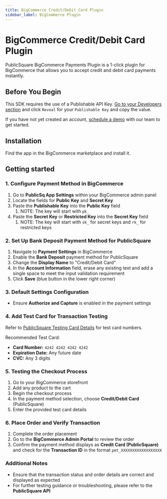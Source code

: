 ```yaml
---
title: BigCommerce Credit/Debit Card Plugin
sidebar_label: BigCommerce Plugin 
---
```




# BigCommerce Credit/Debit Card Plugin

PublicSquare BigCommerce Payments Plugin is a 1-click plugin for BigCommerce that allows you to accept credit and debit card payments instantly.

## Before You Begin

This SDK requires the use of a Publishable API Key. [Go to your Developers section](https://portal.publicsquare.com/developers/api-keys) and click `Reveal` for your `Publishable Key` and copy the value.

If you have not yet created an account, [schedule a demo](https://payments.publicsquare.com/#demo) with our team to get started.

## Installation

Find the app in the BigCommerce marketplace and install it.

## Getting started

### 1. Configure Payment Method in BigCommerce

1. Go to **PublicSq App Settings** within your BigCommerce admin panel
2. Locate the fields for **Public Key** and **Secret Key**
3. Paste the **Publishable Key** into the **Public Key** field
   1. NOTE: The key will start with `pk_`
4. Paste the **Secret Key** or **Restricted Key** into the **Secret Key** field
   1. NOTE: The key will start with `sk_` for secret keys and `rk_` for restricted keys

### 2. Set Up Bank Deposit Payment Method for PublicSquare

1. Navigate to **Payment Settings** in BigCommerce
2. Enable the **Bank Deposit** payment method for PublicSquare
3. Change the **Display Name** to "Credit/Debit Card"
4. In the **Account Information** field, erase any existing text and add a single space to meet the input validation requirement
5. Click **Save** (blue button in the lower right corner)

### 3. Default Settings Configuration

- Ensure **Authorize and Capture** is enabled in the payment settings

### 4. Add Test Card for Transaction Testing

Refer to [PublicSquare Testing Card Details](/api/testing#cards) for test card numbers.

Recommended Test Card:
- **Card Number:** `4242 4242 4242 4242`
- **Expiration Date:** Any future date
- **CVC:** Any 3 digits

### 5. Testing the Checkout Process

1. Go to your BigCommerce storefront
2. Add any product to the cart
3. Begin the checkout process
4. In the payment method selection, choose **Credit/Debit Card** (PublicSquare)
5. Enter the provided test card details

### 6. Place Order and Verify Transaction

1. Complete the order placement
2. Go to the **BigCommerce Admin Portal** to review the order
3. Confirm the payment method displays as **Credit Card (PublicSquare)** and check for the **Transaction ID** in the format `pmt_XXXXXXXXXXXXXXXXXX`

### Additional Notes

- Ensure that the transaction status and order details are correct and displayed as expected
- For further testing guidance or troubleshooting, please refer to the **PublicSquare API**


